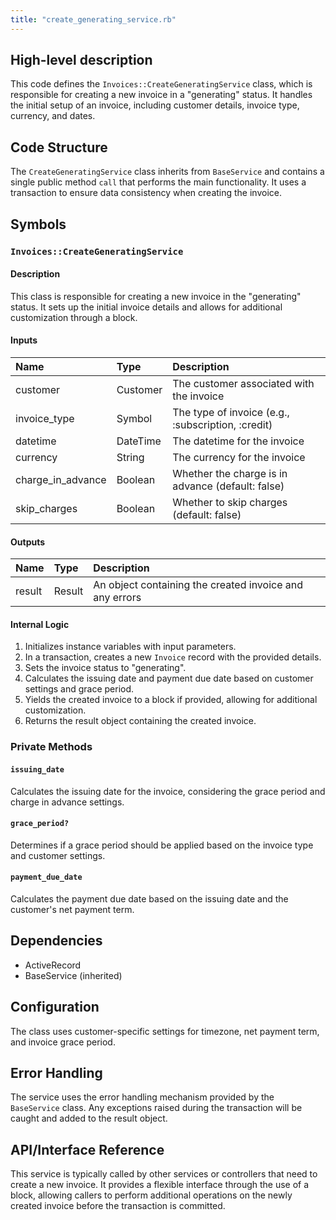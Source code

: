 ```yaml
---
title: "create_generating_service.rb"
---
```


## High-level description
This code defines the `Invoices::CreateGeneratingService` class, which is responsible for creating a new invoice in a "generating" status. It handles the initial setup of an invoice, including customer details, invoice type, currency, and dates.

## Code Structure
The `CreateGeneratingService` class inherits from `BaseService` and contains a single public method `call` that performs the main functionality. It uses a transaction to ensure data consistency when creating the invoice.

## Symbols

### `Invoices::CreateGeneratingService`
#### Description
This class is responsible for creating a new invoice in the "generating" status. It sets up the initial invoice details and allows for additional customization through a block.

#### Inputs
| Name | Type | Description |
|:-----|:-----|:------------|
| customer | Customer | The customer associated with the invoice |
| invoice_type | Symbol | The type of invoice (e.g., :subscription, :credit) |
| datetime | DateTime | The datetime for the invoice |
| currency | String | The currency for the invoice |
| charge_in_advance | Boolean | Whether the charge is in advance (default: false) |
| skip_charges | Boolean | Whether to skip charges (default: false) |

#### Outputs
| Name | Type | Description |
|:-----|:-----|:------------|
| result | Result | An object containing the created invoice and any errors |

#### Internal Logic
1. Initializes instance variables with input parameters.
2. In a transaction, creates a new `Invoice` record with the provided details.
3. Sets the invoice status to "generating".
4. Calculates the issuing date and payment due date based on customer settings and grace period.
5. Yields the created invoice to a block if provided, allowing for additional customization.
6. Returns the result object containing the created invoice.

### Private Methods

#### `issuing_date`
Calculates the issuing date for the invoice, considering the grace period and charge in advance settings.

#### `grace_period?`
Determines if a grace period should be applied based on the invoice type and customer settings.

#### `payment_due_date`
Calculates the payment due date based on the issuing date and the customer's net payment term.

## Dependencies
- ActiveRecord
- BaseService (inherited)

## Configuration
The class uses customer-specific settings for timezone, net payment term, and invoice grace period.

## Error Handling
The service uses the error handling mechanism provided by the `BaseService` class. Any exceptions raised during the transaction will be caught and added to the result object.

## API/Interface Reference
This service is typically called by other services or controllers that need to create a new invoice. It provides a flexible interface through the use of a block, allowing callers to perform additional operations on the newly created invoice before the transaction is committed.
